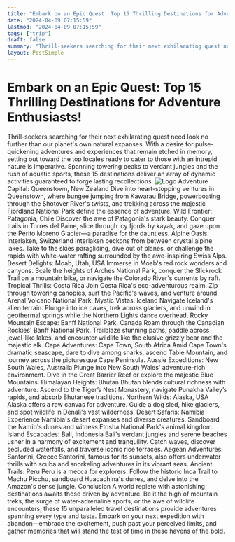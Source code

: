 ```yaml
---
title: "Embark on an Epic Quest: Top 15 Thrilling Destinations for Adventure Enthusiasts!"
date: "2024-04-09 07:15:59"
lastmod: "2024-04-09 07:15:59"
tags: ["trip"]
draft: false
summary: "Thrill-seekers searching for their next exhilarating quest need look no further than our planet's own natural expanses. With a desire for pulse-quickening adventures and experiences that remain etched in memory, setting out toward the top locales ready to cater to those with an intrepid nature is imperative. Spanning towering peaks to verdant jungles and the rush of aquatic sports, these 15 destinations deliver an array of dynamic activities guaranteed to forge lasting recollections."
layout: PostSimple
---
```

# Embark on an Epic Quest: Top 15 Thrilling Destinations for Adventure Enthusiasts!
Thrill-seekers searching for their next exhilarating quest need look no further than our planet's own natural expanses. With a desire for pulse-quickening adventures and experiences that remain etched in memory, setting out toward the top locales ready to cater to those with an intrepid nature is imperative. Spanning towering peaks to verdant jungles and the rush of aquatic sports, these 15 destinations deliver an array of dynamic activities guaranteed to forge lasting recollections.
<img alt="Logo" class="lazyImg" data-src="https://cdn.seniorsselection.com/src_image/27f16de3f36ec2aa46e20ae77aee92ee.webp" src="/statics/image/loading.webp"/>
Adventure Capital: Queenstown, New Zealand
Dive into heart-stopping ventures in Queenstown, where bungee jumping from Kawarau Bridge, powerboating through the Shotover River's twists, and trekking across the majestic Fiordland National Park define the essence of adventure.
Wild Frontier: Patagonia, Chile
Discover the awe of Patagonia's stark beauty. Conquer trails in Torres del Paine, slice through icy fjords by kayak, and gaze upon the Perito Moreno Glacier—a paradise for the dauntless.
Alpine Oasis: Interlaken, Switzerland
Interlaken beckons from between crystal alpine lakes. Take to the skies paragliding, dive out of planes, or challenge the rapids with white-water rafting surrounded by the awe-inspiring Swiss Alps.
Desert Delights: Moab, Utah, USA
Immerse in Moab's red rock wonders and canyons. Scale the heights of Arches National Park, conquer the Slickrock Trail on a mountain bike, or navigate the Colorado River's currents by raft.
Tropical Thrills: Costa Rica
Join Costa Rica's eco-adventurous realm. Zip through towering canopies, surf the Pacific's waves, and venture around Arenal Volcano National Park.
Mystic Vistas: Iceland
Navigate Iceland's alien terrain. Plunge into ice caves, trek across glaciers, and unwind in geothermal springs while the Northern Lights dance overhead.
Rocky Mountain Escape: Banff National Park, Canada
Roam through the Canadian Rockies' Banff National Park. Trailblaze stunning paths, paddle across jewel-like lakes, and encounter wildlife like the elusive grizzly bear and the majestic elk.
Cape Adventures: Cape Town, South Africa
Amid Cape Town's dramatic seascape, dare to dive among sharks, ascend Table Mountain, and journey across the picturesque Cape Peninsula.
Aussie Expeditions: New South Wales, Australia
Plunge into New South Wales' adventure-rich environment. Dive in the Great Barrier Reef or explore the majestic Blue Mountains.
Himalayan Heights: Bhutan
Bhutan blends cultural richness with adventure. Ascend to the Tiger’s Nest Monastery, navigate Punakha Valley’s rapids, and absorb Bhutanese traditions.
Northern Wilds: Alaska, USA
Alaska offers a raw canvas for adventure. Guide a dog sled, hike glaciers, and spot wildlife in Denali's vast wilderness.
Desert Safaris: Namibia
Experience Namibia's desert expanses and diverse creatures. Sandboard the Namib's dunes and witness Etosha National Park's animal kingdom.
Island Escapades: Bali, Indonesia
Bali's verdant jungles and serene beaches usher in a harmony of excitement and tranquility. Catch waves, discover secluded waterfalls, and traverse iconic rice terraces.
Aegean Adventures: Santorini, Greece
Santorini, famous for its sunsets, also offers underwater thrills with scuba and snorkeling adventures in its vibrant seas.
Ancient Trails: Peru
Peru is a mecca for explorers. Follow the historic Inca Trail to Machu Picchu, sandboard Huacachina's dunes, and delve into the Amazon's dense jungle.
Conclusion
A world replete with astonishing destinations awaits those driven by adventure. Be it the high of mountain treks, the surge of water-adrenaline sports, or the awe of wildlife encounters, these 15 unparalleled travel destinations provide adventures spanning every type and taste. Embark on your next expedition with abandon—embrace the excitement, push past your perceived limits, and gather memories that will stand the test of time in these havens of the bold.
        